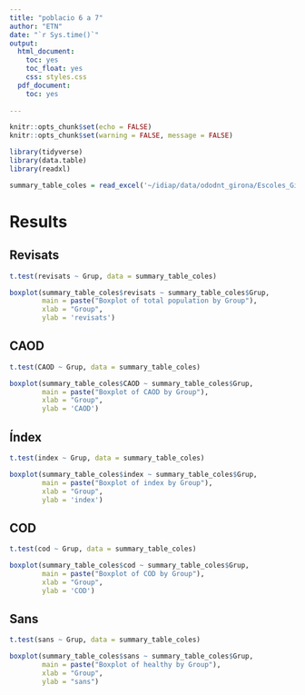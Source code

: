 ```yaml
---
title: "poblacio 6 a 7"
author: "ETN"
date: "`r Sys.time()`"
output:
  html_document:
    toc: yes
    toc_float: yes
    css: styles.css
  pdf_document:
    toc: yes
    
---
```


```r
knitr::opts_chunk$set(echo = FALSE)
knitr::opts_chunk$set(warning = FALSE, message = FALSE) 
```

```r
library(tidyverse)
library(data.table)
library(readxl)

summary_table_coles = read_excel('~/idiap/data/ododnt_girona/Escoles_Giona_3_mod.xlsx', sheet = 3)
```

# Results {.tabset}

## Revisats

```r
t.test(revisats ~ Grup, data = summary_table_coles)
```

```r

boxplot(summary_table_coles$revisats ~ summary_table_coles$Grup,
        main = paste("Boxplot of total population by Group"),
        xlab = "Group",
        ylab = 'revisats')

```

## CAOD

```r
t.test(CAOD ~ Grup, data = summary_table_coles)
```

```r

boxplot(summary_table_coles$CAOD ~ summary_table_coles$Grup,
        main = paste("Boxplot of CAOD by Group"),
        xlab = "Group",
        ylab = 'CAOD')

```

## Índex

```r
t.test(index ~ Grup, data = summary_table_coles)
```

```r

boxplot(summary_table_coles$index ~ summary_table_coles$Grup,
        main = paste("Boxplot of index by Group"),
        xlab = "Group",
        ylab = 'index')

```

## COD

```r
t.test(cod ~ Grup, data = summary_table_coles)
```

```r

boxplot(summary_table_coles$cod ~ summary_table_coles$Grup,
        main = paste("Boxplot of COD by Group"),
        xlab = "Group",
        ylab = 'COD')

```

## Sans

```r
t.test(sans ~ Grup, data = summary_table_coles)
```

```r

boxplot(summary_table_coles$sans ~ summary_table_coles$Grup,
        main = paste("Boxplot of healthy by Group"),
        xlab = "Group",
        ylab = "sans")

```